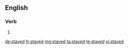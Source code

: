 ==English==

===Verb===
{{head|en}}

# {{en-past of|stave}}

[[de:staved]]
[[fr:staved]]
[[mg:staved]]
[[ta:staved]]
[[te:staved]]
[[vi:staved]]